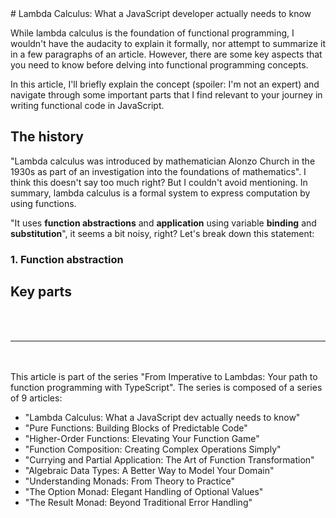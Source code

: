 <div className="markdown-container">
  # Lambda Calculus: What a JavaScript developer actually needs to know
    
  While lambda calculus is the foundation of functional programming, I wouldn't have the audacity to 
  explain it formally, nor attempt to summarize it in a few paragraphs of an article. However, there are some
  key aspects that you need to know before delving into functional programming concepts.

  In this article, I'll briefly explain the concept (spoiler: I'm not an expert) and navigate through some
  important parts that I find relevant to your journey in writing functional code in JavaScript.
  
  ## The history
  "Lambda calculus was introduced by mathematician Alonzo Church in the 1930s as part of an investigation into the foundations of mathematics". 
  I think this doesn't say too much right? But I couldn't avoid mentioning. In summary, lambda calculus is a formal system to express computation
  by using functions.

  "It uses **function abstractions** and **application** using variable **binding** and **substitution**", it seems a bit noisy, right? Let's break down this statement:

  ### 1. Function abstraction

  ## Key parts
  

  <br/>
  <br/>
  <hr />
  <br/>
  <br/>
This article is part of the series "From Imperative to Lambdas: Your path to function programming with TypeScript".
The series is composed of a series of 9 articles:

- "Lambda Calculus: What a JavaScript dev actually needs to know"
- "Pure Functions: Building Blocks of Predictable Code"
- "Higher-Order Functions: Elevating Your Function Game"
- "Function Composition: Creating Complex Operations Simply"
- "Currying and Partial Application: The Art of Function Transformation"
- "Algebraic Data Types: A Better Way to Model Your Domain"
- "Understanding Monads: From Theory to Practice"
- "The Option Monad: Elegant Handling of Optional Values"
- "The Result Monad: Beyond Traditional Error Handling"



</div>
